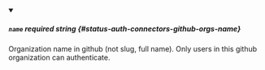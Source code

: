 
<details className="config-field" data-expandable="false" open>
<summary>

##### `name` <span className="config-field-required" data-required="false">required</span> <span className="config-field-type">string</span> <span className="config-field-default"></span> <span className="config-field-enum"></span> {#status-auth-connectors-github-orgs-name}

Organization name in github (not slug, full name). Only users in this github
organization can authenticate.

</summary>



</details>
